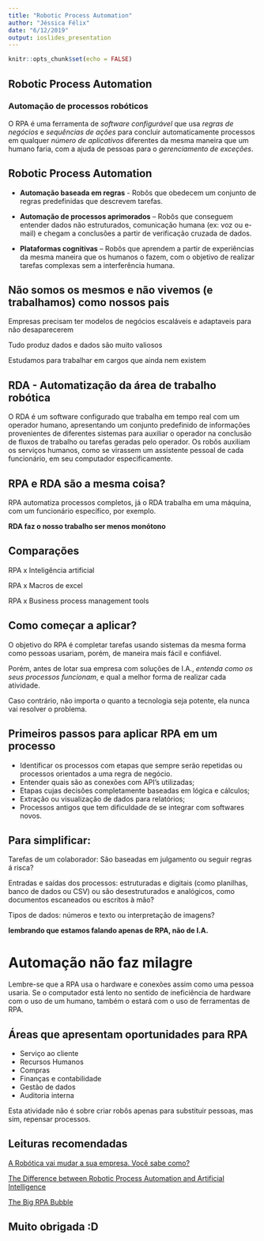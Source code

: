 ```yaml
---
title: "Robotic Process Automation"
author: "Jéssica Félix"
date: "6/12/2019"
output: ioslides_presentation
---
```


```r
knitr::opts_chunk$set(echo = FALSE)
```

## Robotic Process Automation

### Automação de processos robóticos

O RPA é uma ferramenta de *software configurável* que usa *regras de negócios* e *sequências de ações* para concluir automaticamente processos em qualquer *número de aplicativos* diferentes da mesma maneira que um humano faria, com a ajuda de pessoas para o *gerenciamento de exceções*.


## Robotic Process Automation

- **Automação baseada em regras** - Robôs que obedecem um conjunto de regras predefinidas que descrevem tarefas.

- **Automação de processos aprimorados** – Robôs que conseguem entender dados não estruturados, comunicação humana (ex: voz ou e-mail) e chegam a conclusões a partir de verificação cruzada de dados.

- **Plataformas cognitivas** – Robôs que aprendem a partir de experiências da mesma maneira que os humanos o fazem, com o objetivo de realizar tarefas complexas sem a interferência humana.

## Não somos os mesmos e não vivemos (e trabalhamos) como nossos pais

Empresas precisam ter modelos de negócios escaláveis e adaptaveis para não desaparecerem

Tudo produz dados e dados são muito valiosos

Estudamos para trabalhar em cargos que ainda nem existem

## RDA - Automatização da área de trabalho robótica

O RDA é um software configurado que trabalha em tempo real com um operador humano, apresentando um conjunto predefinido de informações provenientes de diferentes sistemas para auxiliar o operador na conclusão de fluxos de trabalho ou tarefas geradas pelo operador. Os robôs auxiliam os serviços humanos, como se virassem um assistente pessoal de cada funcionário, em seu computador especificamente.

## RPA e RDA são a mesma coisa?
RPA automatiza processos completos, já o RDA trabalha em uma máquina, com um funcionário específico, por exemplo. 

**RDA faz o nosso trabalho ser menos monótono**


## Comparações

RPA x Inteligência artificial

RPA x Macros de excel

RPA x Business process management tools

## Como começar a aplicar?

O objetivo do RPA é completar tarefas usando sistemas da mesma forma como pessoas usariam, porém, de maneira mais fácil e confiável.

Porém, antes de lotar sua empresa com soluções de I.A., *entenda como os seus processos funcionam*, e qual a melhor forma de realizar cada atividade.

Caso contrário, não importa o quanto a tecnologia seja potente, ela nunca vai resolver o problema.

## Primeiros passos para aplicar RPA em um processo

- Identificar os processos com etapas que sempre serão repetidas ou processos orientados a uma regra de negócio.
- Entender quais são as conexões com API's utilizadas;
- Etapas cujas decisões completamente baseadas em lógica e cálculos;
- Extração ou visualização de dados para relatórios;
- Processos antigos que tem dificuldade de se integrar com softwares novos.

## Para simplificar:

Tarefas de um colaborador: São baseadas em julgamento ou seguir regras á risca?

Entradas e saídas dos processos: estruturadas e digitais (como planilhas, banco de dados ou CSV) ou são desestruturados e analógicos, como documentos escaneados ou escritos à mão?

Tipos de dados: números e texto ou interpretação de imagens?

**lembrando que estamos falando apenas de RPA, não de I.A.**

# Automação não faz milagre 

Lembre-se que a RPA usa o hardware e conexões assim como uma pessoa usaria. Se o computador está lento no sentido de ineficiência de hardware com o uso de um humano, também o estará com o uso de ferramentas de RPA.

## Áreas que apresentam oportunidades para RPA

- Serviço ao cliente
- Recursos Humanos
- Compras
- Finanças e contabilidade
- Gestão de dados
- Auditoria interna

Esta atividade não é sobre criar robôs apenas para substituir pessoas, mas sim, repensar processos.

## Leituras recomendadas

[A Robótica vai mudar a sua empresa. Você sabe como?](https://www.ey.com/br/pt/issues/a_revolucao_robotica_rpa)

[The Difference between Robotic Process Automation and Artificial Intelligence](https://medium.com/@cfb_bots/the-difference-between-robotic-process-automation-and-artificial-intelligence-4a71b4834788)

[The Big RPA Bubble](https://www.forbes.com/sites/cognitiveworld/2018/12/02/the-big-rpa-bubble/#58a4a91a68d9)

## Muito obrigada :D

